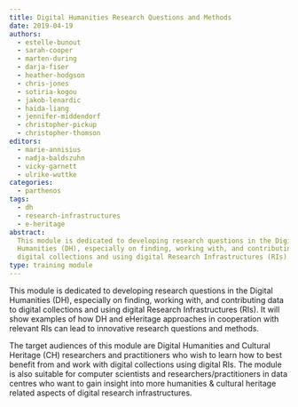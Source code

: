 ```yaml
---
title: Digital Humanities Research Questions and Methods
date: 2019-04-19
authors:
  - estelle-bunout
  - sarah-cooper
  - marten-during
  - darja-fiser
  - heather-hodgson
  - chris-jones
  - sotiria-kogou
  - jakob-lenardic
  - haida-liang
  - jennifer-middendorf
  - christopher-pickup
  - christopher-thomson
editors:
  - marie-annisius
  - nadja-baldszuhn
  - vicky-garnett
  - ulrike-wuttke
categories:
  - parthenos
tags:
  - dh
  - research-infrastructures
  - e-heritage
abstract:
  This module is dedicated to developing research questions in the Digital
  Humanities (DH), especially on finding, working with, and contributing data to
  digital collections and using digital Research Infrastructures (RIs).
type: training module
---
```


This module is dedicated to developing research questions in the Digital
Humanities (DH), especially on finding, working with, and contributing data to
digital collections and using digital Research Infrastructures (RIs). It will
show examples of how DH and eHeritage approaches in cooperation with relevant
RIs can lead to innovative research questions and methods.

The target audiences of this module are Digital Humanities and Cultural Heritage
(CH) researchers and practitioners who wish to learn how to best benefit from
and work with digital collections using digital RIs. The module is also suitable
for computer scientists and researchers/practitioners in data centres who want
to gain insight into more humanities & cultural heritage related aspects of
digital research infrastructures.

<CTA
  title="Interested in learning more?"
  subtitle="Check out Digital Humanities Research Questions and Methods on PARTHENOS"
  url="https://training.parthenos-project.eu/sample-page/digital-humanities-research-questions-and-methods/"
/>
